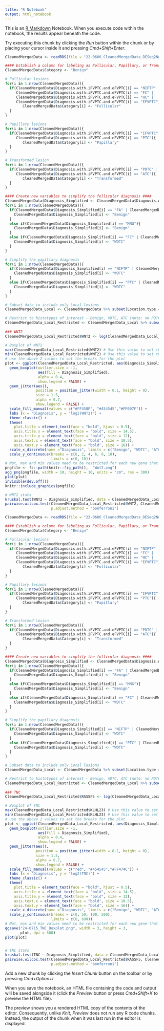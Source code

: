 ```yaml
---
title: "R Notebook"
output: html_notebook
---
```


This is an [R Markdown](http://rmarkdown.rstudio.com) Notebook. When you execute code within the notebook, the results appear beneath the code. 

Try executing this chunk by clicking the *Run* button within the chunk or by placing your cursor inside it and pressing *Cmd+Shift+Enter*. 

```r
CleanedMergedData <- readRDS(file = "22-0606_CleanedMergedData_DESeq2NormalizedReads.rds")

#### Establish a column for labeling as Follicular, Papillary, or Transformed ####
CleanedMergedData$Category <- "Benign"

# Follicular lesions
for(i in 1:nrow(CleanedMergedData)){
  if(CleanedMergedData$Diagnosis.with.iFVPTC.and.eFVPTC[i] == "NIFTP" |
     CleanedMergedData$Diagnosis.with.iFVPTC.and.eFVPTC[i] == "FC" |
     CleanedMergedData$Diagnosis.with.iFVPTC.and.eFVPTC[i] == "HC" |
     CleanedMergedData$Diagnosis.with.iFVPTC.and.eFVPTC[i] == "EFVPTC"){
        CleanedMergedData$Category[i] <- "Follicular"
  }
}

# Papillary lesions
for(i in 1:nrow(CleanedMergedData)){
  if(CleanedMergedData$Diagnosis.with.iFVPTC.and.eFVPTC[i] == "IFVPTC" |
     CleanedMergedData$Diagnosis.with.iFVPTC.and.eFVPTC[i] == "PTC"){
        CleanedMergedData$Category[i] <- "Papillary"
  }
}

# Transformed lesion
for(i in 1:nrow(CleanedMergedData)){
  if(CleanedMergedData$Diagnosis.with.iFVPTC.and.eFVPTC[i] == "PDTC" |
     CleanedMergedData$Diagnosis.with.iFVPTC.and.eFVPTC[i] == "ATC"){
        CleanedMergedData$Category[i] <- "Transformed"
  }
}

#### Create new variables to simplify the follicular diagnosis ####
CleanedMergedData$Diagnosis_Simplified <- CleanedMergedData$Diagnosis.with.iFVPTC.and.eFVPTC
for(i in 1:nrow(CleanedMergedData)){
  if(CleanedMergedData$Diagnosis_Simplified[i] == "FA" | CleanedMergedData$Diagnosis_Simplified[i] == "HA"){
    CleanedMergedData$Diagnosis_Simplified[i] <- "Benign"
  }
  else if(CleanedMergedData$Diagnosis_Simplified[i] == "MNG"){
    CleanedMergedData$Diagnosis_Simplified[i] <- "Benign"
  }
  else if(CleanedMergedData$Diagnosis_Simplified[i] == "FC" | CleanedMergedData$Diagnosis_Simplified[i] == "HC"){
    CleanedMergedData$Diagnosis_Simplified[i] <- "WDTC"
  }
}

# Simplify the papillary diagnosis
for(i in 1:nrow(CleanedMergedData)){
  if(CleanedMergedData$Diagnosis_Simplified[i] == "NIFTP" | CleanedMergedData$Diagnosis_Simplified[i] == "EFVPTC"){
    CleanedMergedData$Diagnosis_Simplified[i] <- "WDTC"
  }
  else if(CleanedMergedData$Diagnosis_Simplified[i] == "PTC" | CleanedMergedData$Diagnosis_Simplified[i] == "IFVPTC"){
    CleanedMergedData$Diagnosis_Simplified[i] <- "WDTC"
  }
}

# Subset data to include only Local lesions
CleanedMergedData_Local <- CleanedMergedData %>% subset(Location.type == "Primary" | Location.type == "Localdisease")

# Restrict to histotypes of interest - Benign, WDTC, ATC (note: no PDTC)
CleanedMergedData_Local_Restricted <- CleanedMergedData_Local %>% subset(Diagnosis != "HT" &
                                                                         Diagnosis != "PDTC")
### WNT2
CleanedMergedData_Local_Restricted$WNT2 <- log(CleanedMergedData_Local_Restricted$WNT2+1, 2)

# Boxplot of WNT2
max(CleanedMergedData_Local_Restricted$WNT2) # Use this value to set the plot max value (e.g., if 8.5, would se as 9)
min(CleanedMergedData_Local_Restricted$WNT2) # Use this value to set the plot min value (e.g., if 0.5 would set as 0)
# use the above 2 values to set the breaks for the plot
plot <- ggplot(CleanedMergedData_Local_Restricted, aes(Diagnosis_Simplified, WNT2)) +
  geom_boxplot(outlier.size = -1, 
               aes(fill = Diagnosis_Simplified),
               alpha = 0.4, 
               show.legend = FALSE) + 
  geom_jitter(aes(),
              position = position_jitter(width = 0.1, height = 0),
              size = 1.5, 
              alpha = 0.7,
              show.legend = FALSE) +
  scale_fill_manual(values = c("#FF458F", "#454545","#FF007F")) +
  labs (x = "Diagnosis", y = "log2(WNT2)") + 
  theme_classic() + 
  theme(
    plot.title = element_text(face = "bold", hjust = 0.5), 
    axis.title.x = element_text(face = "bold", size = 14.5), 
    axis.title.y = element_text(face = "bold", size = 12),
    axis.text.x = element_text(face = "bold", size = 10.5),
    axis.text.y = element_text(face = "bold", size = 16)) +
  scale_x_discrete(name ="Diagnosis", limits = c("Benign", "WDTC", "ATC")) +
  scale_y_continuous(breaks = c(0, 2, 4, 6, 8, 10),
                     limits = c(0, 10)) 
# Not, max and min values need to be restricted for each new gene that is plotted
pngfile <- fs::path(knitr::fig_path(),  "Wnt2.png")
agg_png(pngfile, width = 10, height = 10, units = "cm", res = 300)
plot(plot)
invisible(dev.off())
knitr::include_graphics(pngfile)

# WNT2 stats
kruskal.test(WNT2 ~ Diagnosis_Simplified, data = CleanedMergedData_Local_Restricted) #returned 0.07701
pairwise.wilcox.test(CleanedMergedData_Local_Restricted$WNT2, CleanedMergedData_Local_Restricted$Diagnosis_Simplified, # No significant resutls
                     p.adjust.method = "bonferroni")

```
```r
CleanedMergedData <- readRDS(file = "22-0606_CleanedMergedData_DESeq2NormalizedReads.rds")

#### Establish a column for labeling as Follicular, Papillary, or Transformed ####
CleanedMergedData$Category <- "Benign"

# Follicular lesions
for(i in 1:nrow(CleanedMergedData)){
  if(CleanedMergedData$Diagnosis.with.iFVPTC.and.eFVPTC[i] == "NIFTP" |
     CleanedMergedData$Diagnosis.with.iFVPTC.and.eFVPTC[i] == "FC" |
     CleanedMergedData$Diagnosis.with.iFVPTC.and.eFVPTC[i] == "HC" |
     CleanedMergedData$Diagnosis.with.iFVPTC.and.eFVPTC[i] == "EFVPTC"){
        CleanedMergedData$Category[i] <- "Follicular"
  }
}

# Papillary lesions
for(i in 1:nrow(CleanedMergedData)){
  if(CleanedMergedData$Diagnosis.with.iFVPTC.and.eFVPTC[i] == "IFVPTC" |
     CleanedMergedData$Diagnosis.with.iFVPTC.and.eFVPTC[i] == "PTC"){
        CleanedMergedData$Category[i] <- "Papillary"
  }
}

# Transformed lesion
for(i in 1:nrow(CleanedMergedData)){
  if(CleanedMergedData$Diagnosis.with.iFVPTC.and.eFVPTC[i] == "PDTC" |
     CleanedMergedData$Diagnosis.with.iFVPTC.and.eFVPTC[i] == "ATC"){
        CleanedMergedData$Category[i] <- "Transformed"
  }
}

#### Create new variables to simplify the follicular diagnosis ####
CleanedMergedData$Diagnosis_Simplified <- CleanedMergedData$Diagnosis.with.iFVPTC.and.eFVPTC
for(i in 1:nrow(CleanedMergedData)){
  if(CleanedMergedData$Diagnosis_Simplified[i] == "FA" | CleanedMergedData$Diagnosis_Simplified[i] == "HA"){
    CleanedMergedData$Diagnosis_Simplified[i] <- "Benign"
  }
  else if(CleanedMergedData$Diagnosis_Simplified[i] == "MNG"){
    CleanedMergedData$Diagnosis_Simplified[i] <- "Benign"
  }
  else if(CleanedMergedData$Diagnosis_Simplified[i] == "FC" | CleanedMergedData$Diagnosis_Simplified[i] == "HC"){
    CleanedMergedData$Diagnosis_Simplified[i] <- "WDTC"
  }
}

# Simplify the papillary diagnosis
for(i in 1:nrow(CleanedMergedData)){
  if(CleanedMergedData$Diagnosis_Simplified[i] == "NIFTP" | CleanedMergedData$Diagnosis_Simplified[i] == "EFVPTC"){
    CleanedMergedData$Diagnosis_Simplified[i] <- "WDTC"
  }
  else if(CleanedMergedData$Diagnosis_Simplified[i] == "PTC" | CleanedMergedData$Diagnosis_Simplified[i] == "IFVPTC"){
    CleanedMergedData$Diagnosis_Simplified[i] <- "WDTC"
  }
}

# Subset data to include only Local lesions
CleanedMergedData_Local <- CleanedMergedData %>% subset(Location.type == "Primary" | Location.type == "Localdisease")

# Restrict to histotypes of interest - Benign, WDTC, ATC (note: no PDTC)
CleanedMergedData_Local_Restricted <- CleanedMergedData_Local %>% subset(Diagnosis != "HT" &
                                                                         Diagnosis != "PDTC")
### TNC
CleanedMergedData_Local_Restricted$RASSF5 <- log(CleanedMergedData_Local_Restricted$KLHL23+1, 2)

# Boxplot of TNC
max(CleanedMergedData_Local_Restricted$KLHL23) # Use this value to set the plot max value (e.g., if 8.5, would se as 9)
min(CleanedMergedData_Local_Restricted$KLHL23) # Use this value to set the plot min value (e.g., if 0.5 would set as 0)
# use the above 2 values to set the breaks for the plot
plot <- ggplot(CleanedMergedData_Local_Restricted, aes(Diagnosis_Simplified, TNC)) +
  geom_boxplot(outlier.size = -1, 
               aes(fill = Diagnosis_Simplified),
               alpha = 0.4, 
               show.legend = FALSE) + 
  geom_jitter(aes(),
              position = position_jitter(width = 0.1, height = 0),
              size = 1.5, 
              alpha = 0.7,
              show.legend = FALSE) +
  scale_fill_manual(values = c("red", "#454545","#FF474C")) +
  labs (x = "Diagnosis", y = "log2(TNC)") + 
  theme_classic() + 
  theme(
    plot.title = element_text(face = "bold", hjust = 0.5), 
    axis.title.x = element_text(face = "bold", size = 14.5), 
    axis.title.y = element_text(face = "bold", size = 12),
    axis.text.x = element_text(face = "bold", size = 10.5),
    axis.text.y = element_text(face = "bold", size = 16)) +
  scale_x_discrete(name ="Diagnosis", limits = c("Benign", "WDTC", "ATC")) +
  scale_y_continuous(breaks = c(0, 50, 100, 500),
                     limits = c(0, 600)) 
# Not, max and min values need to be restricted for each new gene that is plotted
ggsave("24-0715_TNC_Boxplot.png", width = 3, height = 3, 
       plot, dpi = 600)
plot(plot)


# TNC stats
kruskal.test(TNC ~ Diagnosis_Simplified, data = CleanedMergedData_Local_Restricted) #returned 0.07701
pairwise.wilcox.test(CleanedMergedData_Local_Restricted$RASSF5, CleanedMergedData_Local_Restricted$Diagnosis_Simplified, # No significant resutls
                     p.adjust.method = "bonferroni")

```

Add a new chunk by clicking the *Insert Chunk* button on the toolbar or by pressing *Cmd+Option+I*.

When you save the notebook, an HTML file containing the code and output will be saved alongside it (click the *Preview* button or press *Cmd+Shift+K* to preview the HTML file). 

The preview shows you a rendered HTML copy of the contents of the editor. Consequently, unlike *Knit*, *Preview* does not run any R code chunks. Instead, the output of the chunk when it was last run in the editor is displayed.

